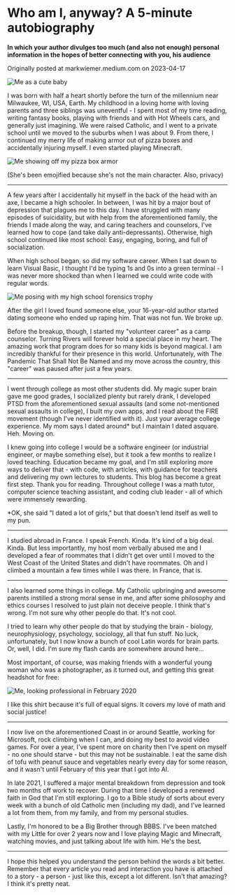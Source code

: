 
# Who am I, anyway? A 5-minute autobiography

**In which your author divulges too much (and also not enough) personal
information in the hopes of better connecting with you, his audience**

Originally posted at <ExternalLink href="https://markwiemer.medium.com/who-am-i-anyway-a-5-minute-autobiography-f46fb3e6ead4">markwiemer<wbr />.medium<wbr />.com</ExternalLink> on 2023-04-17

<img src={babyPicture} alt="Me as a cute baby" />

I was born with half a heart shortly before the turn of the millennium
near Milwaukee, WI, USA, Earth. My childhood in a loving home with
loving parents and three siblings was uneventful - I spent most of my
time reading, writing fantasy books, playing with friends and with Hot
Wheels cars, and generally just imagining. We were raised Catholic, and
I went to a private school until we moved to the suburbs when I was
about 9. From there, I continued my merry life of making armor out of
pizza boxes and accidentally injuring myself. I even started playing
Minecraft.

<img src={pizzaBoxArmor} alt="Me showing off my pizza box armor"></img>

(She's been emojified because she's not the main character.
Also, privacy)

---

A few years after I accidentally hit myself in the back of the head with
an axe, I became a high schooler. In between, I was hit by a major bout
of depression that plagues me to this day. I have struggled with many
episodes of suicidality, but with help from the aforementioned family,
the friends I made along the way, and caring teachers and counselors,
I've learned how to cope (and take daily anti-depressants).
Otherwise, high school continued like most school: Easy, engaging,
boring, and full of socialization.

When high school began, so did my software career. When I sat down to
learn Visual Basic, I thought I'd be typing 1s and 0s into a green
terminal - I was never more shocked than when I learned we could write
code with regular words.

<img
    src={forensicsTrophyPose}
    alt="Me posing with my high school forensics trophy"
/>

After the girl I loved found someone else, your 16-year-old author
started dating someone who ended up raping him. That was not fun. We
broke up.

Before the breakup, though, I started my "volunteer career" as
a camp counselor. Turning Rivers will forever hold a special place in my
heart. The amazing work that program does for so many kids is beyond
magical. I am incredibly thankful for their presence in this world.
Unfortunately, with The Pandemic That Shall Not Be Named and my move
across the country, this "career" was paused after just a few
years.

---

I went through college as most other students did. My magic super brain
gave me good grades, I socialized plenty but rarely drank, I developed
PTSD from the aforementioned sexual assaults (and some not-mentioned
sexual assaults in college), I built my own apps, and I read about the
FIRE movement (though I've never identified with it). Just your
average college experience. My mom says I dated around\* but I maintain I
dated asquare. Heh. Moving on.

I knew going into college I would be a software engineer (or industrial
engineer, or maybe something else), but it took a few months to realize
I loved teaching. Education became my goal, and I'm still exploring
more ways to deliver that - with code, with articles, with guidance for
teachers and delivering my own lectures to students. This blog has
become a great first step. Thank you for reading. Throughout college I
was a math tutor, computer science teaching assistant, and coding club
leader - all of which were immensely rewarding.

\*OK, she said "I dated a lot of girls," but that doesn't
lend itself as well to my pun.

---

I studied abroad in France. I speak French. Kinda. It's kind of a
big deal. Kinda. But less importantly, my host mom verbally abused me
and I developed a fear of roommates that I didn't get over until I
moved to the West Coast of the United States and didn't have
roommates. Oh and I climbed a mountain a few times while I was there. In
France, that is.

---

I also learned some things in college. My Catholic upbringing and
awesome parents instilled a strong moral sense in me, and after some
philosophy and ethics courses I resolved to just plain not deceive
people. I think that's wrong. I'm not sure why other people do
that. It's not cool.

I tried to learn why other people do that by studying the brain -
biology, neurophysiology, psychology, sociology, all that fun stuff. No
luck, unfortunately, but I now know a bunch of cool Latin words for
brain parts. Or, well, I did. I'm sure my flash cards are somewhere
around here…

Most important, of course, was making friends with a wonderful young
woman who was a photographer, as it turned out, and getting this great
headshot for free:

<img src={profilePicture2020} alt="Me, looking professional in February 2020" />

I like this shirt because it's full of equal signs. It covers my
love of math and social justice! <Emoji emoji="🤓" />

---

I now live on the aforementioned Coast in or around Seattle, working for
Microsoft, rock climbing when I can, and doing my best to avoid video
games. For over a year, I've spent more on charity then I've
spent on myself - no one should starve - but this may not be
sustainable. I eat the same dish of tofu with peanut sauce and
vegetables nearly every day for some reason, and it wasn't until
February of this year that I got into AI.

In late 2021, I suffered a major mental breakdown from depression and
took two months off work to recover. During that time I developed a
renewed faith in God that I'm still exploring. I go to a Bible
study of sorts about every week with a bunch of old Catholic men
(including my dad), and I've learned a lot from them, from my
family, and from my personal studies.

Lastly, I'm honored to be a Big Brother through BBBS. I've
been matched with my Little for over 2 years now and I love playing
Magic and Minecraft, watching movies, and just talking about life with
him. He's the best.

---

I hope this helped you understand the person behind the words a bit
better. Remember that every article you read and interaction you have is
attached to a story - a person - just like this, except a lot different.
Isn't that amazing? I think it's pretty neat.
